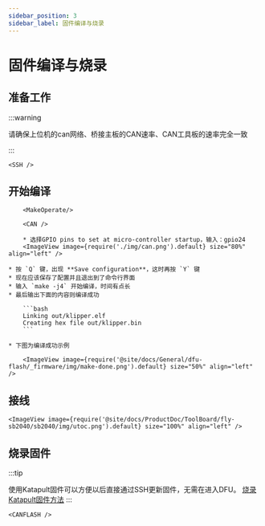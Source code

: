 ```yaml
---
sidebar_position: 3
sidebar_label: 固件编译与烧录
---
```



# 固件编译与烧录

## 准备工作

:::warning

请确保上位机的can网络、桥接主板的CAN速率、CAN工具板的速率完全一致

:::

    <SSH />
            
## 开始编译           

        <MakeOperate/>

        <CAN />

        * 选择GPIO pins to set at micro-controller startup，输入：gpio24
        <ImageView image={require('./img/can.png').default} size="80%" align="left" />
        
    * 按 `Q` 键，出现 **Save configuration**，这时再按 `Y` 键
    * 现在应该保存了配置并且退出到了命令行界面
    * 输入 `make -j4` 开始编译，时间有点长
    * 最后输出下面的内容则编译成功

        ```bash
        Linking out/klipper.elf
        Creating hex file out/klipper.bin
        ```
        
    * 下图为编译成功示例

        <ImageView image={require('@site/docs/General/dfu-flash/_firmware/img/make-done.png').default} size="50%" align="left" />


## 接线

    <ImageView image={require('@site/docs/ProductDoc/ToolBoard/fly-sb2040/sb2040/img/utoc.png').default} size="100%" align="left" />

<LSUSB />

## 烧录固件

:::tip

使用Katapult固件可以方便以后直接通过SSH更新固件，无需在进入DFU。
[烧录Katapult固件方法](https://mellow-next.klipper.cn/docs/ProductDoc/ToolBoard/fly-sht36/sht36_v2/canboot "点击即可跳转") 
:::


    <CANFLASH />

